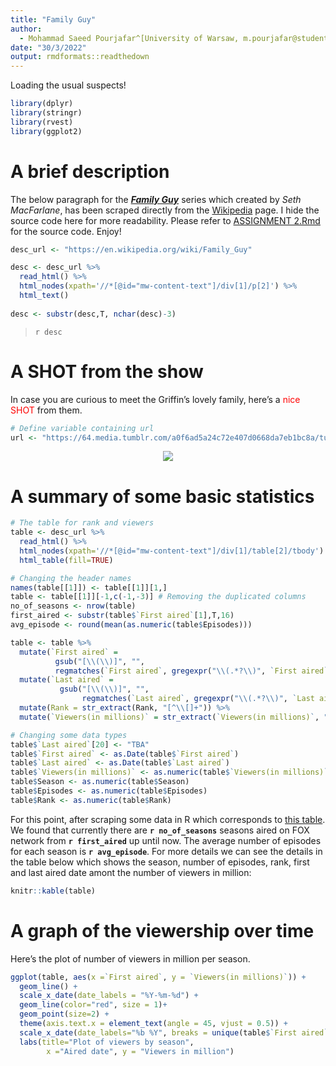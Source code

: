 ```yaml
---
title: "Family Guy"
author: 
  - Mohammad Saeed Pourjafar^[University of Warsaw, m.pourjafar@student.uw.edu.pl]
date: "30/3/2022"
output: rmdformats::readthedown
---
```

Loading the usual suspects!
```r
library(dplyr)
library(stringr)
library(rvest)
library(ggplot2)
```


# A brief description
The below paragraph for the <span style="text-decoration: underline">__*Family Guy*__</span> series which created by *Seth MacFarlane*, has been scraped directly from the [Wikipedia](https://en.wikipedia.org/wiki/Family_Guy) page. I hide the source code here for more readability. Please refer to [ASSIGNMENT 2.Rmd](https://github.com/SaeedPourjafar/RRcourse2022/blob/7d8f55fc5417e7a8878b6161db2cfd3b840a249a/RR_Mar_30_31/ASSIGNMENT%202.Rmd) for the source code. Enjoy!

```r
desc_url <- "https://en.wikipedia.org/wiki/Family_Guy"

desc <- desc_url %>%
  read_html() %>% 
  html_nodes(xpath='//*[@id="mw-content-text"]/div[1]/p[2]') %>%
  html_text()
  
desc <- substr(desc,T, nchar(desc)-3)
```

>`r desc`

# A SHOT from the show

In case you are curious to meet the Griffin's lovely family, here's a <span style="color: red;">nice SHOT</span> from them.  

```r
# Define variable containing url
url <- "https://64.media.tumblr.com/a0f6ad5a24c72e407d0668da7eb1bc8a/tumblr_nrl0zrek1E1txi1hfo1_400.gifv"
```

<center><img src="`r url`"></center>

# A summary of some basic statistics

```r
# The table for rank and viewers
table <- desc_url %>%
  read_html() %>% 
  html_nodes(xpath='//*[@id="mw-content-text"]/div[1]/table[2]/tbody') %>% 
  html_table(fill=TRUE)

# Changing the header names
names(table[[1]]) <- table[[1]][1,]
table <- table[[1]][-1,c(-1,-3)] # Removing the duplicated columns
no_of_seasons <- nrow(table)
first_aired <- substr(table$`First aired`[1],T,16)
avg_episode <- round(mean(as.numeric(table$Episodes)))

table <- table %>%
  mutate(`First aired` = 
          gsub("[\\(\\)]", "", 
          regmatches(`First aired`, gregexpr("\\(.*?\\)", `First aired`)))) %>%
  mutate(`Last aired` = 
           gsub("[\\(\\)]", "", 
                regmatches(`Last aired`, gregexpr("\\(.*?\\)", `Last aired`)))) %>%
  mutate(Rank = str_extract(Rank, "[^\\[]+")) %>%
  mutate(`Viewers(in millions)` = str_extract(`Viewers(in millions)`, "[^\\[]+"))

# Changing some data types
table$`Last aired`[20] <- "TBA"
table$`First aired` <- as.Date(table$`First aired`)
table$`Last aired` <- as.Date(table$`Last aired`)
table$`Viewers(in millions)` <- as.numeric(table$`Viewers(in millions)`)
table$Season <- as.numeric(table$Season)
table$Episodes <- as.numeric(table$Episodes)
table$Rank <- as.numeric(table$Rank)
```

For this point, after scraping some data in R which corresponds to [this table](https://en.wikipedia.org/wiki/Family_Guy#Episodes). We found that currently there are **`r no_of_seasons`** seasons aired on FOX network from **`r first_aired`** up until now. The average number of episodes for each season is **`r avg_episode`**. For more details we can see the details in the table below which shows the season, number of episodes, rank, first and last aired date amont the number of viewers in million:

```r
knitr::kable(table)
```

# A graph of the viewership over time

Here's the plot of number of viewers in million per season.

```r
ggplot(table, aes(x =`First aired`, y = `Viewers(in millions)`)) +           
  geom_line() + 
  scale_x_date(date_labels = "%Y-%m-%d") + 
  geom_line(color="red", size = 1)+
  geom_point(size=2) + 
  theme(axis.text.x = element_text(angle = 45, vjust = 0.5)) + 
  scale_x_date(date_labels="%b %Y", breaks = unique(table$`First aired`)) +
  labs(title="Plot of viewers by season",
        x ="Aired date", y = "Viewers in million")
```























<div class="tocify-extend-page" data-unique="tocify-extend-page" style="height: 0;"></div>

